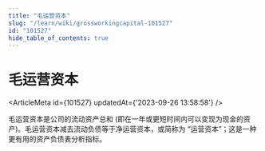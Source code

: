 ```yaml
---
title: "毛运营资本"
slug: "/learn/wiki/grossworkingcapital-101527"
id: "101527"
hide_table_of_contents: true
---
```



# 毛运营资本

<ArticleMeta id={101527} updatedAt={'2023-09-26 13:58:58'} />
<div className='border-solid border-b border-t-0 my-4 border-[var(--ifm-color-gray-300)]' />

毛运营资本是公司的流动资产总和 (即在一年或更短时间内可以变现为现金的资产)。毛运营资本减去流动负债等于净运营资本，或简称为 “运营资本”；这是一种更有用的资产负债表分析指标。
